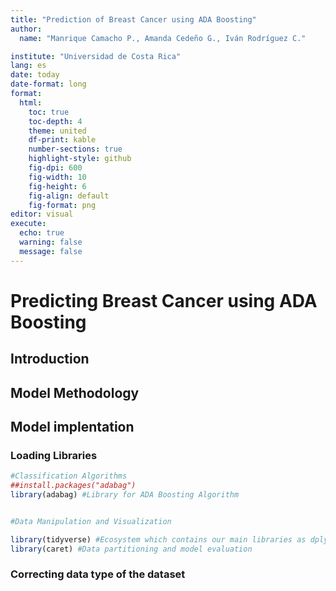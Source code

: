 ```yaml
---
title: "Prediction of Breast Cancer using ADA Boosting"
author: 
  name: "Manrique Camacho P., Amanda Cedeño G., Iván Rodríguez C."

institute: "Universidad de Costa Rica"
lang: es  
date: today
date-format: long
format: 
  html:
    toc: true
    toc-depth: 4
    theme: united
    df-print: kable
    number-sections: true
    highlight-style: github
    fig-dpi: 600
    fig-width: 10
    fig-height: 6
    fig-align: default
    fig-format: png
editor: visual
execute: 
  echo: true
  warning: false
  message: false
---
```


# Predicting Breast Cancer using ADA Boosting

## Introduction

## Model Methodology

## Model implentation

### Loading Libraries

```r
#Classification Algorithms 
##install.packages("adabag")
library(adabag) #Library for ADA Boosting Algorithm


#Data Manipulation and Visualization

library(tidyverse) #Ecosystem which contains our main libraries as dplyr and ggplot2
library(caret) #Data partitioning and model evaluation
```

### Correcting data type of the dataset
